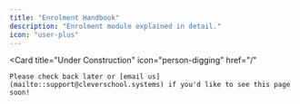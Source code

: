 ```yaml
---
title: "Enrolment Handbook"
description: "Enrolment module explained in detail."
icon: "user-plus"
---
```


<Card
    title="Under Construction"
    icon="person-digging"
    href="/"
>
    Please check back later or [email us](mailto::support@cleverschool.systems) if you'd like to see this page soon!
</Card>

